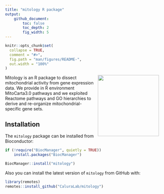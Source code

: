 ```yaml
---
title: "mitology R package"
output: 
    github_document:
        toc: false
        toc_depth: 2
        fig_width: 5
---
```


<!-- README.md is generated from README.Rmd. Please edit that file -->

```r
knitr::opts_chunk$set(
  collapse = TRUE,
  comment = "#>",
  fig.path = "man/figures/README-",
  out.width = "100%"
)
```

<img src=./vignettes/figures/puzzle_mitology.png width="200" align="right" />

Mitology is an R package to dissect mitochondrial activity from gene expression data. We provide in R environment MitoCarta3.0 pathways and we exploited Reactome pathways and GO hierarchies to derive and re-organize mitochondrial-specific gene sets. 

## Installation

The `mitology` package can be installed from Bioconductor:

```r
if (!require("BiocManager", quietly = TRUE))
    install.packages("BiocManager")

BiocManager::install("mitology")
```

Also you can install the latest version of `mitology` from GitHub with:

```r
library(remotes)
remotes::install_github("CaluraLab/mitology")
```

